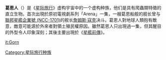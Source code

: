 {{unreferenced|time=2011-09-28T14:16:11+00:00}}
{{noteTA
|G1=StarTrek}}
{{Startreknations}}
'''葛恩人'''（{{lang-en|'''Gorn'''}}）是《[[星际旅行|星际旅行]]》虚构宇宙中的一个虚构种族，他们是具有爬蟲類特徵的直立生物。首次出現於原初電視劇系列「Arena」一集，一艘葛恩船舰的舰长曾与[[聯邦星艦企業號_(NCC-1701)|聯邦星艦企業號 (NCC-1701)]]的舰长[[詹姆斯·寇克|詹姆斯·寇克]]决斗。葛恩人對地球人類抱有敵意，敵意可能源於外來者對領土殖民權原因。雖然葛恩人只出現過一集，但其醒目的外型令人印象深刻；其後主要出現於《[[星艦前傳|星艦前傳]]》。

{{科幻小作品}}

{{星际旅行}}

{{DEFAULTSORT:Borg}}

[[Category:星际旅行种族|Category:星际旅行种族]]

[[it:Gorn|it:Gorn]]